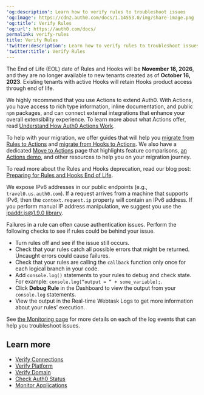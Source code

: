 ---
'og:description': Learn how to verify rules to troubleshoot issues
'og:image': https://cdn2.auth0.com/docs/1.14553.0/img/share-image.png
'og:title': Verify Rules
'og:url': https://auth0.com/docs/
permalink: verify-rules
title: Verify Rules
'twitter:description': Learn how to verify rules to troubleshoot issues
'twitter:title': Verify Rules
---
<Warning>

The End of Life (EOL) date of Rules and Hooks will be **November 18, 2026**, and they are no longer available to new tenants created as of **October 16, 2023**. Existing tenants with active Hooks will retain Hooks product access through end of life.

We highly recommend that you use Actions to extend Auth0. With Actions, you have access to rich type information, inline documentation, and public `npm` packages, and can connect external integrations that enhance your overall extensibility experience. To learn more about what Actions offer, read [Understand How Auth0 Actions Work](/docs/customize/actions/actions-overview).

To help with your migration, we offer guides that will help you [migrate from Rules to Actions](/docs/customize/actions/migrate/migrate-from-rules-to-actions) and [migrate from Hooks to Actions](/docs/customize/actions/migrate/migrate-from-hooks-to-actions). We also have a dedicated [Move to Actions](https://auth0.com/extensibility/movetoactions) page that highlights feature comparisons, [an Actions demo](https://www.youtube.com/watch?v=UesFSY1klrI), and other resources to help you on your migration journey.

To read more about the Rules and Hooks deprecation, read our blog post: [Preparing for Rules and Hooks End of Life](https://auth0.com/blog/preparing-for-rules-and-hooks-end-of-life/).

</Warning>

<Warning>

We expose IPv6 addresses in our public endpoints (e.g., `travel0.us.auth0.com`). If a request arrives from a machine that supports IPv6, then the `context.request.ip` property will contain an IPv6 address. If you perform manual IP address manipulation, we suggest you use the [ipaddr.js@1.9.0 library](https://www.npmjs.com/package/ipaddr.js/v/1.9.0).

</Warning>

Failures in a rule can often cause authentication issues. Perform the following checks to see if rules could be behind your issue.

* Turn rules off and see if the issue still occurs.
* Check that your rules catch all possible errors that might be returned. Uncaught errors could cause failures.
* Check that your rules are calling the `callback` function only once for each logical branch in your code.
* Add `console.log()` statements to your rules to debug and check state. For example: `console.log(“output = “ + some_variable);`.
* Click **Debug Rule** in the Dashboard to view the output from your `console.log` statements.
* View the output in the Real-time Webtask Logs to get more information about your rules’ execution.

<Callout icon="file-lines" color="#0EA5E9" iconType="regular">

See [the Monitoring page](/docs/deploy-monitor/monitor) for more details on each of the log events that can help you troubleshoot issues.

</Callout>

## Learn more

* [Verify Connections](/docs/troubleshoot/basic-issues/verify-connections)
* [Verify Platform](/docs/troubleshoot/basic-issues/verify-platform)
* [Verify Domain](/docs/troubleshoot/basic-issues/verify-domain)
* [Check Auth0 Status](/docs/deploy-monitor/monitor/check-auth0-status)
* [Monitor Applications](/docs/deploy-monitor/monitor/monitor-applications)